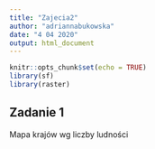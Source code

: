 ```yaml
---
title: "Zajecia2"
author: "adriannabukowska"
date: "4 04 2020"
output: html_document
---
```


```r
knitr::opts_chunk$set(echo = TRUE)
library(sf)
library(raster)
```


## Zadanie 1
Mapa krajów wg liczby ludności
```r

```

